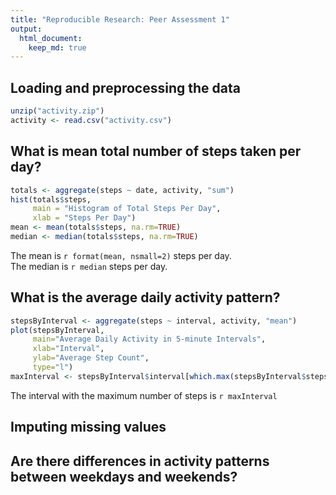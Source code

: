 ```yaml
---
title: "Reproducible Research: Peer Assessment 1"
output: 
  html_document:
    keep_md: true
---
```



## Loading and preprocessing the data
```r
unzip("activity.zip")
activity <- read.csv("activity.csv")
```

## What is mean total number of steps taken per day?
```r
totals <- aggregate(steps ~ date, activity, "sum")
hist(totals$steps, 
     main = "Histogram of Total Steps Per Day",
     xlab = "Steps Per Day")
mean <- mean(totals$steps, na.rm=TRUE)
median <- median(totals$steps, na.rm=TRUE)
```
The mean is `r format(mean, nsmall=2)` steps per day.  
The median is `r median` steps per day.

## What is the average daily activity pattern?
```r
stepsByInterval <- aggregate(steps ~ interval, activity, "mean")
plot(stepsByInterval,
     main="Average Daily Activity in 5-minute Intervals",
     xlab="Interval",
     ylab="Average Step Count",
     type="l")
maxInterval <- stepsByInterval$interval[which.max(stepsByInterval$steps)]
```
The interval with the maximum number of steps is `r maxInterval`


## Imputing missing values



## Are there differences in activity patterns between weekdays and weekends?
